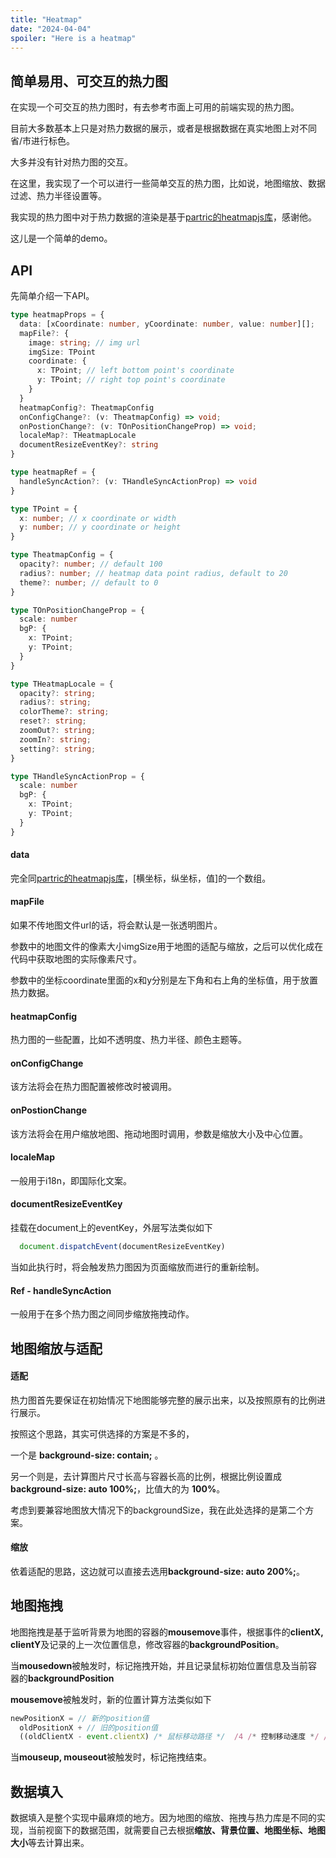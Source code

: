 ```yaml
---
title: "Heatmap"
date: "2024-04-04"
spoiler: "Here is a heatmap"
---
```


## 简单易用、可交互的热力图

在实现一个可交互的热力图时，有去参考市面上可用的前端实现的热力图。

目前大多数基本上只是对热力数据的展示，或者是根据数据在真实地图上对不同省/市进行标色。

大多并没有针对热力图的交互。

在这里，我实现了一个可以进行一些简单交互的热力图，比如说，地图缩放、数据过滤、热力半径设置等。

我实现的热力图中对于热力数据的渲染是基于[partric的heatmapjs库](https://www.patrick-wied.at/static/heatmapjs/)，感谢他。

这儿是一个简单的demo。

<Demo1 />

## API

先简单介绍一下API。
```typescript
type heatmapProps = {
  data: [xCoordinate: number, yCoordinate: number, value: number][];
  mapFile?: {
    image: string; // img url
    imgSize: TPoint
    coordinate: {
      x: TPoint; // left bottom point's coordinate
      y: TPoint; // right top point's coordinate
    }
  }
  heatmapConfig?: TheatmapConfig
  onConfigChange?: (v: TheatmapConfig) => void;
  onPostionChange?: (v: TOnPositionChangeProp) => void;
  localeMap?: THeatmapLocale
  documentResizeEventKey?: string
}

type heatmapRef = {
  handleSyncAction?: (v: THandleSyncActionProp) => void
}

type TPoint = {
  x: number; // x coordinate or width
  y: number; // y coordinate or height
}

type TheatmapConfig = {
  opacity?: number; // default 100
  radius?: number; // heatmap data point radius, default to 20
  theme?: number; // default to 0
}

type TOnPositionChangeProp = {
  scale: number
  bgP: {
    x: TPoint;
    y: TPoint;
  }
}

type THeatmapLocale = {
  opacity?: string;
  radius?: string;
  colorTheme?: string;
  reset?: string;
  zoomOut?: string;
  zoomIn?: string;
  setting?: string;
}

type THandleSyncActionProp = {
  scale: number
  bgP: {
    x: TPoint;
    y: TPoint;
  }
}

```

#### data

完全同[partric的heatmapjs库](https://www.patrick-wied.at/static/heatmapjs/)，[横坐标，纵坐标，值]的一个数组。

#### mapFile

如果不传地图文件url的话，将会默认是一张透明图片。

参数中的地图文件的像素大小imgSize用于地图的适配与缩放，之后可以优化成在代码中获取地图的实际像素尺寸。

参数中的坐标coordinate里面的x和y分别是左下角和右上角的坐标值，用于放置热力数据。


#### heatmapConfig

热力图的一些配置，比如不透明度、热力半径、颜色主题等。

#### onConfigChange

该方法将会在热力图配置被修改时被调用。

#### onPostionChange

该方法将会在用户缩放地图、拖动地图时调用，参数是缩放大小及中心位置。

#### localeMap

一般用于i18n，即国际化文案。

#### documentResizeEventKey

挂载在document上的eventKey，外层写法类似如下
```javascript
  document.dispatchEvent(documentResizeEventKey)
```
当如此执行时，将会触发热力图因为页面缩放而进行的重新绘制。

#### Ref - handleSyncAction

一般用于在多个热力图之间同步缩放拖拽动作。


## 地图缩放与适配

#### 适配

热力图首先要保证在初始情况下地图能够完整的展示出来，以及按照原有的比例进行展示。

按照这个思路，其实可供选择的方案是不多的，

一个是 **background-size: contain;** 。

另一个则是，去计算图片尺寸长高与容器长高的比例，根据比例设置成 **background-size: auto 100%;**，比值大的为 **100%**。

考虑到要兼容地图放大情况下的backgroundSize，我在此处选择的是第二个方案。


#### 缩放

依着适配的思路，这边就可以直接去选用**background-size: auto 200%;**。


## 地图拖拽

地图拖拽是基于监听背景为地图的容器的**mousemove**事件，根据事件的**clientX, clientY**及记录的上一次位置信息，修改容器的**backgroundPosition**。

当**mousedown**被触发时，标记拖拽开始，并且记录鼠标初始位置信息及当前容器的**backgroundPosition**

**mousemove**被触发时，新的位置计算方法类似如下
```typescript
newPositionX = // 新的position值
  oldPositionX + // 旧的position值
  ((oldClientX - event.clientX) /* 鼠标移动路径 */  /4 /* 控制移动速度 */ / containerSize.width /* 相对容器宽度的百分比 */ ) * 100;
```

当**mouseup, mouseout**被触发时，标记拖拽结束。


## 数据填入

数据填入是整个实现中最麻烦的地方。因为地图的缩放、拖拽与热力库是不同的实现，当前视窗下的数据范围，就需要自己去根据**缩放、背景位置、地图坐标、地图大小**等去计算出来。

